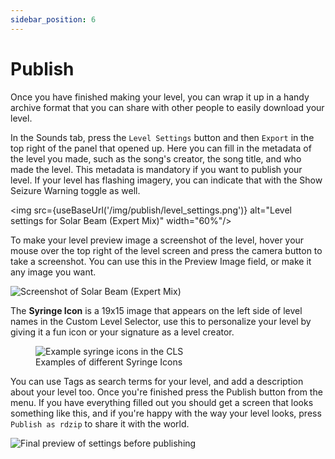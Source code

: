 ---
sidebar_position: 6
---


# Publish

Once you have finished making your level, you can wrap it up in a handy archive format that you can share with other people to easily download your level.

In the Sounds tab, press the `Level Settings` button and then `Export` in the top right of the panel that opened up. Here you can fill in the metadata of the level you made, such as the song's creator, the song title, and who made the level. This metadata is mandatory if you want to publish your level. If your level has flashing imagery, you can indicate that with the Show Seizure Warning toggle as well.

<img src={useBaseUrl('/img/publish/level_settings.png')} alt="Level settings for Solar Beam (Expert Mix)" width="60%"/>

To make your level preview image a screenshot of the level, hover your mouse over the top right of the level screen and press the camera button to take a screenshot. You can use this in the Preview Image field, or make it any image you want.

![Screenshot of Solar Beam (Expert Mix)](/img/publish/screenshot.png)

The **Syringe Icon** is a 19x15 image that appears on the left side of level names in the Custom Level Selector, use this to personalize your level by giving it a fun icon or your signature as a level creator.

<figure>
	<img src={useBaseUrl('/img/publish/syringes.png')} alt="Example syringe icons in the CLS"/>
	<figcaption>Examples of different Syringe Icons</figcaption>
</figure>

You can use Tags as search terms for your level, and add a description about your level too. Once you're finished press the Publish button from the menu. If you have everything filled out you should get a screen that looks something like this, and if you're happy with the way your level looks, press `Publish as rdzip` to share it with the world.

![Final preview of settings before publishing](/img/publish/publish_preview.png)
